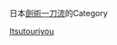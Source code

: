 {{Catnav|頁面分類|...|日本武術|日本劍術|日本劍術流派}}
{{Catnav|頁面分類|...|剑术|日本劍術|日本劍術流派}}

日本[[劍術|劍術]][[一刀流|一刀流]]的Category

[[Category:日本劍術流派|Itsutouriyou]]